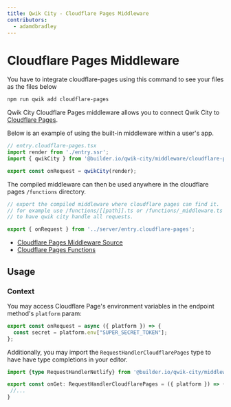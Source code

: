 ```yaml
---
title: Qwik City - Cloudflare Pages Middleware
contributors:
  - adamdbradley
---
```


# Cloudflare Pages Middleware

You have to integrate cloudflare-pages using this command to see your files as the files below

```bash
npm run qwik add cloudflare-pages
```

Qwik City Cloudflare Pages middleware allows you to connect Qwik City to [Cloudflare Pages](https://pages.cloudflare.com/).

Below is an example of using the built-in middleware within a user's app.

```typescript
// entry.cloudflare-pages.tsx
import render from './entry.ssr';
import { qwikCity } from '@builder.io/qwik-city/middleware/cloudflare-pages';

export const onRequest = qwikCity(render);
```

The compiled middleware can then be used anywhere in the cloudflare pages `/functions` directory.

```typescript
// export the compiled middleware where cloudflare pages can find it.
// for example use /functions/[[path]].ts or /functions/_middleware.ts
// to have qwik city handle all requests.

export { onRequest } from '../server/entry.cloudflare-pages';
```

- [Cloudflare Pages Middleware Source](https://github.com/BuilderIO/qwik/tree/main/packages/qwik-city/middleware/cloudflare-pages/index.ts)
- [Cloudflare Pages Functions](https://developers.cloudflare.com/pages/platform/functions/)

## Usage

### Context

You may access Cloudflare Page's environment variables in the endpoint method's `platform` param:

```javascript
export const onRequest = async ({ platform }) => {
  const secret = platform.env["SUPER_SECRET_TOKEN"];
};
```

Additionally, you may import the `RequestHandlerCloudflarePages` type to have have type completions in your editor.

```typescript
import {type RequestHandlerNetlify} from '@builder.io/qwik-city/middleware/cloudflare-pages';

export const onGet: RequestHandlerCloudflarePages = ({ platform }) => {
 //...
}
```
